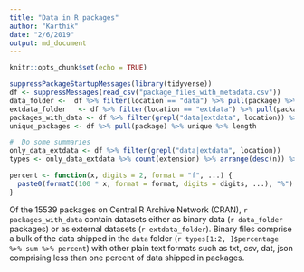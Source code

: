```yaml
---
title: "Data in R packages"
author: "Karthik"
date: "2/6/2019"
output: md_document
---
```



```r
knitr::opts_chunk$set(echo = TRUE)
```

```r
suppressPackageStartupMessages(library(tidyverse))
df <- suppressMessages(read_csv("package_files_with_metadata.csv"))
data_folder <-  df %>% filter(location == "data") %>% pull(package) %>% unique %>% length
extdata_folder   <- df %>% filter(location == "extdata") %>% pull(package) %>% unique %>% length
packages_with_data <- df %>% filter(grepl("data|extdata", location)) %>% pull(package) %>% unique %>% length
unique_packages <- df %>% pull(package) %>% unique %>% length

#  Do some summaries
only_data_extdata <- df %>% filter(grepl("data|extdata", location))
types <- only_data_extdata %>% count(extension) %>% arrange(desc(n)) %>% mutate(percentage = n/nrow(only_data_extdata))

percent <- function(x, digits = 2, format = "f", ...) {
  paste0(formatC(100 * x, format = format, digits = digits, ...), "%")
}

``` 

Of the 15539 packages on Central R Archive Network (CRAN),  `r packages_with_data` contain datasets either as binary data (`r data_folder` packages) or as external datasets (`r extdata_folder`). Binary files comprise a bulk of the data shipped in the `data` folder (`r types[1:2, ]$percentage %>% sum %>% percent`) with other plain text formats such as txt, csv, dat, json comprising less than one percent of data shipped in packages. 